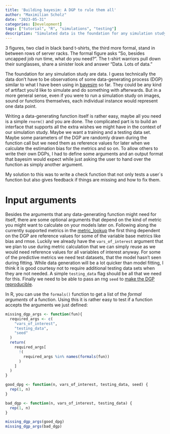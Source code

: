 ---
title: 'Building bayesim: A DGP to rule them all'
author: "Maximilian Scholz"
date: "2023-05-31"
categories: [Development]
tags: ["tutorial", "R", "simulations", "testing"]
description: "Simulated data is the foundation for any simulation study. In this post I share some thoughts about how I went about supporting arbitrary data generating functions in bayesim."
---

3 figures, two clad in black band t-shirts, the third more formal, stand in 
between rows of server racks. The formal figure asks "So, besides uncapped 
job run time, what do you need?". The t-shirt warriors pull down their sunglasses,
share a sinister look and answer "Data. Lots of data."

The foundation for any simulation study are data. I guess technically the data don't
have to be observations of some data-generating process (DGP) similar to what I have
been using in [bayesim](https://github.com/sims1253/bayesim) so far. They could be
any kind of artifact you'd like to simulate and do something with afterwards.
But in a more general sense, even if you were to run a simulation study on
images, sound or functions themselves, each individual instance would represent
one data point.

Writing a data-generating function itself is rather easy, maybe all you need is
a simple `rnorm()` and you are done. The complicated part is to build an interface
that supports all the extra wishes we might have in the context of our simulation
study. Maybe we want a training and a testing data set. Maybe some parameters
of the DGP are randomly drawn during the function call but we need them as reference
values for later when we calculate the estimation bias for the metrics and so on.
To allow others to write their own DGPs, I had to define some arguments and an
output format that bayesim would expect while just asking the user to hand over
the function as simply another argument.

My solution to this was to write a check function that not only tests a user`s
function but also gives feedback if things are missing and how to fix them.

# Input arguments

Besides the arguments that any data-generating function might need for itself,
there are some optional arguments that depend on the kind of metric you might
want to calculate on your models later on.
Following along the currently supported metrics in the [metric_lookup](https://github.com/sims1253/bayesim/blob/2d64c950248e8e1eb6f13814b989aa48e2014f27/R/metric_lookup.R#L41) the first thing dependent on the DGP are reference
values for some of the variable base metrics like bias and rmse.
Luckily we already have the `vars_of_interest` argument that we plan to use during
metric calculation that we can simply reuse as we would need reference values for
all variables of interest anyway.
For some of the predictive metrics we need test datasets, that the model hasn't
seen during fitting. While data generation will be a lot quicker than model
fitting, I think it is good courtesy not to require additional testing data sets
when they are not needed. A simple `testing_data` flag should be all that we
need for this.
Finally we need to be able to pass an rng `seed` to [make the DGP reproducible](/post/how-to-make-your-simulation-study-reproducible/).

In R, you can use the `formals()` function to get a list of the *formal arguments*
of a function. Using this it is rather easy to test if a function accepts the
arguments we just defined:

```{r}
missing_dgp_args <- function(fun){
  required_args <- c(
    "vars_of_interest",
    "testing_data",
    "seed"
  )
  return(
    required_args[
      !(
        required_args %in% names(formals(fun))
      )
    ]
  )
}

good_dpg <- function(n, vars_of_interest, testing_data, seed) {
  rep(1, n)
}

bad_dgp <- function(n, vars_of_interest, testing_data) {
  rep(1, n)
}

missing_dgp_args(good_dpg)
missing_dgp_args(bad_dgp)
```

















